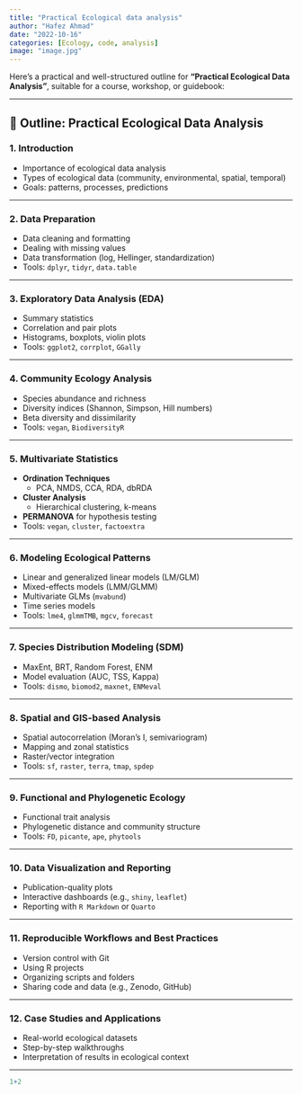 ```yaml
---
title: "Practical Ecological data analysis"
author: "Hafez Ahmad"
date: "2022-10-16"
categories: [Ecology, code, analysis]
image: "image.jpg"
---
```


Here's a practical and well-structured outline for **"Practical Ecological Data Analysis"**, suitable for a course, workshop, or guidebook:

---

## 📘 **Outline: Practical Ecological Data Analysis**

### **1. Introduction**
- Importance of ecological data analysis  
- Types of ecological data (community, environmental, spatial, temporal)  
- Goals: patterns, processes, predictions  

---

### **2. Data Preparation**
- Data cleaning and formatting  
- Dealing with missing values  
- Data transformation (log, Hellinger, standardization)  
- Tools: `dplyr`, `tidyr`, `data.table`

---

### **3. Exploratory Data Analysis (EDA)**
- Summary statistics  
- Correlation and pair plots  
- Histograms, boxplots, violin plots  
- Tools: `ggplot2`, `corrplot`, `GGally`

---

### **4. Community Ecology Analysis**
- Species abundance and richness  
- Diversity indices (Shannon, Simpson, Hill numbers)  
- Beta diversity and dissimilarity  
- Tools: `vegan`, `BiodiversityR`

---

### **5. Multivariate Statistics**
- **Ordination Techniques**  
  - PCA, NMDS, CCA, RDA, dbRDA  
- **Cluster Analysis**  
  - Hierarchical clustering, k-means  
- **PERMANOVA** for hypothesis testing  
- Tools: `vegan`, `cluster`, `factoextra`

---

### **6. Modeling Ecological Patterns**
- Linear and generalized linear models (LM/GLM)  
- Mixed-effects models (LMM/GLMM)  
- Multivariate GLMs (`mvabund`)  
- Time series models  
- Tools: `lme4`, `glmmTMB`, `mgcv`, `forecast`

---

### **7. Species Distribution Modeling (SDM)**
- MaxEnt, BRT, Random Forest, ENM  
- Model evaluation (AUC, TSS, Kappa)  
- Tools: `dismo`, `biomod2`, `maxnet`, `ENMeval`

---

### **8. Spatial and GIS-based Analysis**
- Spatial autocorrelation (Moran’s I, semivariogram)  
- Mapping and zonal statistics  
- Raster/vector integration  
- Tools: `sf`, `raster`, `terra`, `tmap`, `spdep`

---

### **9. Functional and Phylogenetic Ecology**
- Functional trait analysis  
- Phylogenetic distance and community structure  
- Tools: `FD`, `picante`, `ape`, `phytools`

---

### **10. Data Visualization and Reporting**
- Publication-quality plots  
- Interactive dashboards (e.g., `shiny`, `leaflet`)  
- Reporting with `R Markdown` or `Quarto`

---

### **11. Reproducible Workflows and Best Practices**
- Version control with Git  
- Using R projects  
- Organizing scripts and folders  
- Sharing code and data (e.g., Zenodo, GitHub)

---

### **12. Case Studies and Applications**
- Real-world ecological datasets  
- Step-by-step walkthroughs  
- Interpretation of results in ecological context

---

```r
1+2
```
